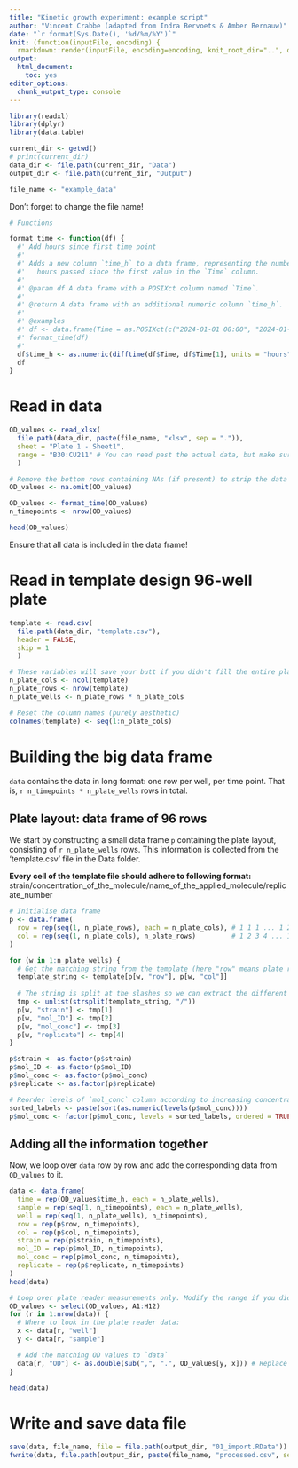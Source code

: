 ```yaml
---
title: "Kinetic growth experiment: example script"
author: "Vincent Crabbe (adapted from Indra Bervoets & Amber Bernauw)"
date: "`r format(Sys.Date(), '%d/%m/%Y')`"
knit: (function(inputFile, encoding) {
  rmarkdown::render(inputFile, encoding=encoding, knit_root_dir="..", output_dir="../Output")})
output: 
  html_document:
    toc: yes
editor_options:
  chunk_output_type: console
---
```


```r
library(readxl)
library(dplyr)
library(data.table)
```



```r
current_dir <- getwd()
# print(current_dir)
data_dir <- file.path(current_dir, "Data")
output_dir <- file.path(current_dir, "Output")

file_name <- "example_data"
```
Don't forget to change the file name!


```r
# Functions

format_time <- function(df) {
  #' Add hours since first time point
  #'
  #' Adds a new column `time_h` to a data frame, representing the number of
  #'   hours passed since the first value in the `Time` column.
  #'
  #' @param df A data frame with a POSIXct column named `Time`.
  #' 
  #' @return A data frame with an additional numeric column `time_h`.
  #'
  #' @examples
  #' df <- data.frame(Time = as.POSIXct(c("2024-01-01 08:00", "2024-01-01 10:30")))
  #' format_time(df)
  #' 
  df$time_h <- as.numeric(difftime(df$Time, df$Time[1], units = "hours"))
  df
}
```

# Read in data

```r
OD_values <- read_xlsx(
  file.path(data_dir, paste(file_name, "xlsx", sep = ".")),
  sheet = "Plate 1 - Sheet1",
  range = "B30:CU211" # You can read past the actual data, but make sure that you don't include any fluorescence values
  )

# Remove the bottom rows containing NAs (if present) to strip the data frame to the right size
OD_values <- na.omit(OD_values)

OD_values <- format_time(OD_values)
n_timepoints <- nrow(OD_values)

head(OD_values)
```
Ensure that all data is included in the data frame!

# Read in template design 96-well plate

```r
template <- read.csv(
  file.path(data_dir, "template.csv"),
  header = FALSE,
  skip = 1
  )

# These variables will save your butt if you didn't fill the entire plate
n_plate_cols <- ncol(template)
n_plate_rows <- nrow(template)
n_plate_wells <- n_plate_rows * n_plate_cols

# Reset the column names (purely aesthetic)
colnames(template) <- seq(1:n_plate_cols)
```

# Building the big data frame
`data` contains the data in long format: one row per well, per time point.
That is, `r n_timepoints * n_plate_wells` rows in total.

## Plate layout: data frame of 96 rows
We start by constructing a small data frame `p` containing the plate layout, consisting of `r n_plate_wells` rows.
This information is collected from the 'template.csv' file in the Data folder.

**Every cell of the template file should adhere to following format:**
strain/concentration_of_the_molecule/name_of_the_applied_molecule/replicate_number

```r
# Initialise data frame
p <- data.frame(
  row = rep(seq(1, n_plate_rows), each = n_plate_cols), # 1 1 1 ... 1 2 2 2 2 ...
  col = rep(seq(1, n_plate_cols), n_plate_rows)         # 1 2 3 4 ... 12 1 2 3 4 ...
)

for (w in 1:n_plate_wells) {
  # Get the matching string from the template (here "row" means plate row).
  template_string <- template[p[w, "row"], p[w, "col"]]
  
  # The string is split at the slashes so we can extract the different fields
  tmp <- unlist(strsplit(template_string, "/"))
  p[w, "strain"] <- tmp[1]
  p[w, "mol_ID"] <- tmp[2]
  p[w, "mol_conc"] <- tmp[3]
  p[w, "replicate"] <- tmp[4]
}

p$strain <- as.factor(p$strain)
p$mol_ID <- as.factor(p$mol_ID)
p$mol_conc <- as.factor(p$mol_conc)
p$replicate <- as.factor(p$replicate)

# Reorder levels of `mol_conc` column according to increasing concentration
sorted_labels <- paste(sort(as.numeric(levels(p$mol_conc))))
p$mol_conc <- factor(p$mol_conc, levels = sorted_labels, ordered = TRUE)
```

## Adding all the information together
Now, we loop over `data` row by row and add the corresponding data from `OD_values` to it.
```r
data <- data.frame(
  time = rep(OD_values$time_h, each = n_plate_wells),
  sample = rep(seq(1, n_timepoints), each = n_plate_wells),
  well = rep(seq(1, n_plate_wells), n_timepoints),
  row = rep(p$row, n_timepoints),
  col = rep(p$col, n_timepoints),
  strain = rep(p$strain, n_timepoints),
  mol_ID = rep(p$mol_ID, n_timepoints),
  mol_conc = rep(p$mol_conc, n_timepoints),
  replicate = rep(p$replicate, n_timepoints)
)
head(data)

# Loop over plate reader measurements only. Modify the range if you didn't completely fill the plate!!
OD_values <- select(OD_values, A1:H12)
for (r in 1:nrow(data)) {
  # Where to look in the plate reader data:
  x <- data[r, "well"]
  y <- data[r, "sample"]

  # Add the matching OD values to `data`
  data[r, "OD"] <- as.double(sub(",", ".", OD_values[y, x])) # Replace commas with decimal points
}

head(data)
```

# Write and save data file

```r
save(data, file_name, file = file.path(output_dir, "01_import.RData"))
fwrite(data, file.path(output_dir, paste(file_name, "processed.csv", sep = "_")))
```
